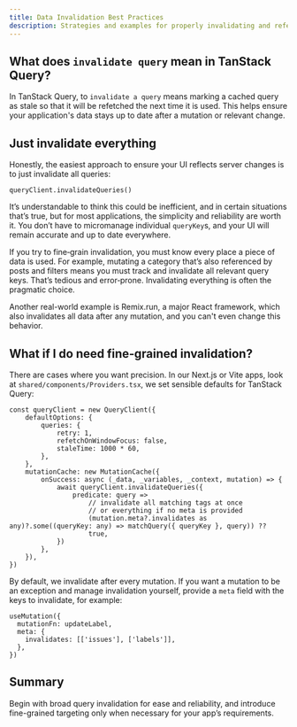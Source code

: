 ```yaml
---
title: Data Invalidation Best Practices
description: Strategies and examples for properly invalidating and refetching data in your application to keep your UI up to date.
---
```


## What does `invalidate query` mean in TanStack Query?

In TanStack Query, to `invalidate a query` means marking a cached query as stale so that it will be refetched the next time it is used. This helps ensure your application's data stays up to date after a mutation or relevant change.

## Just invalidate everything

Honestly, the easiest approach to ensure your UI reflects server changes is to just invalidate all queries:
```tsx
queryClient.invalidateQueries()
```
It’s understandable to think this could be inefficient, and in certain situations that’s true, but for most applications, the simplicity and reliability are worth it. 
You don’t have to micromanage individual `queryKey`s, and your UI will remain accurate and up to date everywhere.

If you try to fine‑grain invalidation, you must know every place a piece of data is used. For example, 
mutating a category that’s also referenced by posts and filters means you must track 
and invalidate all relevant query keys. That’s tedious and error‑prone. 
Invalidating everything is often the pragmatic choice.

Another real-world example is Remix.run, a major React framework, which also invalidates all data after any mutation, 
and you can't even change this behavior.

## What if I do need fine‑grained invalidation?
There are cases where you want precision. In our Next.js or Vite apps, look at `shared/components/Providers.tsx`, we set sensible defaults for TanStack Query:
```tsx
const queryClient = new QueryClient({
    defaultOptions: {
        queries: {
            retry: 1,
            refetchOnWindowFocus: false,
            staleTime: 1000 * 60,
        },
    },
    mutationCache: new MutationCache({
        onSuccess: async (_data, _variables, _context, mutation) => {
            await queryClient.invalidateQueries({
                predicate: query =>
                    // invalidate all matching tags at once
                    // or everything if no meta is provided
                    (mutation.meta?.invalidates as any)?.some((queryKey: any) => matchQuery({ queryKey }, query)) ??
                    true,
            })
        },
    }),
})
```
By default, we invalidate after every mutation. If you want a mutation to be an exception and manage invalidation yourself, provide a `meta` field with the keys to invalidate, for example:
```tsx
useMutation({
  mutationFn: updateLabel,
  meta: {
    invalidates: [['issues'], ['labels']],
  },
})
```

## Summary
Begin with broad query invalidation for ease and reliability, and introduce fine-grained targeting only when necessary for your app’s requirements.